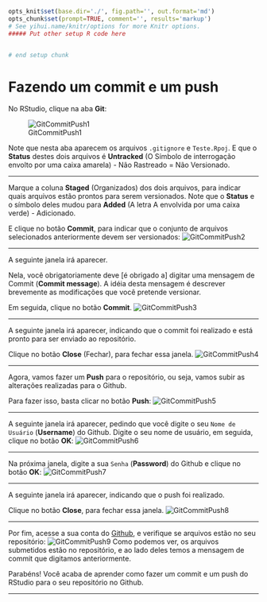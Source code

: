 ```r
opts_knit$set(base.dir='./', fig.path='', out.format='md')
opts_chunk$set(prompt=TRUE, comment='', results='markup')
# See yihui.name/knitr/options for more Knitr options.
##### Put other setup R code here


# end setup chunk
```
# Fazendo um commit e um push


No RStudio, clique na aba **Git**:

![GitCommitPush1](figuras/FiguraX_GitPullCommitPush_Parte1b.png)

Note que nesta aba aparecem os arquivos ``.gitignore`` e ``Teste.Rpoj``. E que o **Status** destes dois arquivos é **Untracked** (O Símbolo de interrogação envolto por uma caixa amarela) - Não Rastreado = Não Versionado. 

- - -

Marque a coluna **Staged** (Organizados) dos dois arquivos, para indicar quais arquivos estão prontos para serem versionados. Note que o **Status** e o símbolo deles mudou para **Added** (A letra A envolvida por uma caixa verde) - Adicionado.

E clique no botão **Commit**, para indicar que o conjunto de arquivos selecionados anteriormente devem ser versionados:
![GitCommitPush2](figuras/FiguraX_GitPullCommitPush_Parte2b.png)

 - - -

A seguinte janela irá aparecer.

Nela, você obrigatoriamente deve [é obrigado a] digitar uma mensagem de Commit (**Commit message**). A idéia desta mensagem é descrever brevemente as modificações que você pretende versionar.

Em seguida, clique no botão **Commit**.
![GitCommitPush3](figuras/FiguraX_GitPullCommitPush_Parte4b.png)

- - -

A seguinte janela irá aparecer, indicando que o commit foi realizado e está pronto para ser enviado ao repositório.

Clique no botão **Close** (Fechar), para fechar essa janela.
![GitCommitPush4](figuras/FiguraX_GitPullCommitPush_Parte5b.png)

- - -

Agora, vamos fazer um **Push** para o repositório, ou seja, vamos subir as alterações realizadas para o Github.

Para fazer isso, basta clicar no botão **Push**:
![GitCommitPush5](figuras/FiguraX_GitPullCommitPush_Parte6b.png)

- - -

A seguinte janela irá aparecer, pedindo que você digite o seu ``Nome de Usuário`` (**Username**) do Github. Digite o seu nome de usuário, em seguida, clique no botão **OK**:
![GitCommitPush6](figuras/FiguraX_GitPullCommitPush_Parte7a.png)

- - -

Na próxima janela, digite a sua ``Senha`` (**Password**) do Github e clique no botão **OK**:
![GitCommitPush7](figuras/FiguraX_GitPullCommitPush_Parte8a.png)

- - -

A seguinte janela irá aparecer, indicando que o push foi realizado.

Clique no botão **Close**, para fechar essa janela.
![GitCommitPush8](figuras/FiguraX_GitPullCommitPush_Parte9b.png)

- - -

Por fim, acesse a sua conta do [Github](https://github.com/), e verifique se arquivos estão no seu repositório:
![GitCommitPush9](figuras/FiguraX_GitPullCommitPush_Parte11b.png)
Como podemos ver, os arquivos submetidos estão no repositório, e ao lado deles temos a mensagem de commit que digitamos anteriormente.

Parabéns! Você acaba de aprender como fazer um commit e um push do RStudio para o seu repositório no Github.

- - - 



